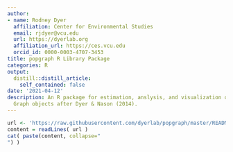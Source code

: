 ```yaml
---
author:
- name: Rodney Dyer
  affiliation: Center for Environmental Studies
  email: rjdyer@vcu.edu
  url: https://dyerlab.org
  affiliation_url: https://ces.vcu.edu
  orcid_id: 0000-0003-4707-3453
title: popgraph R Library Package
categories: R
output:
  distill::distill_article:
    self_contained: false
date: '2021-04-12'
description: An R package for estimation, anslysis, and visualization of Population
  Graph objects after Dyer & Nason (2014).
---
```


```r
url <- 'https://raw.githubusercontent.com/dyerlab/popgraph/master/README.md'
content = readLines( url )
cat( paste(content, collapse="
") )
```


